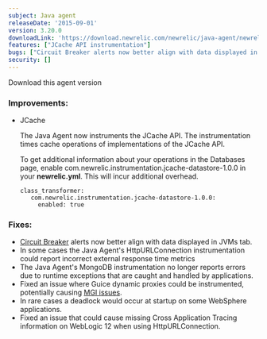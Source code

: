 ```yaml
---
subject: Java agent
releaseDate: '2015-09-01'
version: 3.20.0
downloadLink: 'https://download.newrelic.com/newrelic/java-agent/newrelic-agent/3.20.0/'
features: ["JCache API instrumentation"]
bugs: ["Circuit Breaker alerts now better align with data displayed in JVMs tab", "Java Agent's HttpURLConnection instrumentation could report incorrect external response time metrics", "The Java Agent's MongoDB instrumentation no longer reports errors due to runtime exceptions", "Guice dynamic proxies could be instrumented, potentially causing MGI issues", "Deadlock would occur at startup on some WebSphere applications", "Missing Cross Application Tracing information on WebLogic 12 when using HttpURLConnection"]
security: []
---
```

<ButtonGroup>
  <ButtonLink
    role="button"
    to="https://download.newrelic.com/newrelic/java-agent/newrelic-agent/3.20.0/"
    variant="primary"
  >
    Download this agent version
  </ButtonLink>
</ButtonGroup>

### Improvements:

* JCache

  The Java Agent now instruments the JCache API. The instrumentation times cache operations of implementations of the JCache API.

  To get additional information about your operations in the Databases page, enable com.newrelic.instrumentation.jcache-datastore-1.0.0 in your **newrelic.yml**. This will incur additional overhead.

  ```
  class_transformer:
     com.newrelic.instrumentation.jcache-datastore-1.0.0:
       enabled: true
  ```

### Fixes:

* [Circuit Breaker](https://docs.newrelic.com/docs/agents/java-agent/custom-instrumentation/circuit-breaker-java-custom-instrumentation) alerts now better align with data displayed in JVMs tab.
* In some cases the Java Agent's HttpURLConnection instrumentation could report incorrect external response time metrics
* The Java Agent's MongoDB instrumentation no longer reports errors due to runtime exceptions that are caught and handled by applications.
* Fixed an issue where Guice dynamic proxies could be instrumented, potentially causing [MGI issues](https://docs.newrelic.com/docs/apm/other-features/metrics/metric-grouping-issues).
* In rare cases a deadlock would occur at startup on some WebSphere applications.
* Fixed an issue that could cause missing Cross Application Tracing information on WebLogic 12 when using HttpURLConnection.
